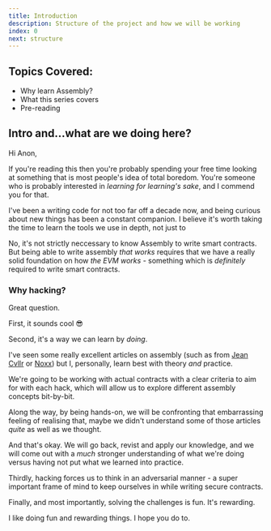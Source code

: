 ```yaml
---
title: Introduction
description: Structure of the project and how we will be working
index: 0
next: structure
---
```


## Topics Covered:

- Why learn Assembly?
- What this series covers
- Pre-reading

## Intro and...what are we doing here?

Hi Anon,

If you're reading this then you're probably spending your free time looking at something that is most people's idea of total boredom. You're someone who is probably interested in _learning for learning's sake_, and I commend you for that.

I've been a writing code for not too far off a decade now, and being curious about new things has been a constant companion. I believe it's worth taking the time to learn the tools we use in depth, not just to

No, it's not strictly neccessary to know Assembly to write smart contracts. But being able to write assembly _that works_ requires that we have a really solid foundation on how _the EVM works_ - something which is _definitely_ required to write smart contracts.

### Why hacking?

Great question.

First, it sounds cool 😎

Second, it's a way we can learn by _doing_.

I've seen some really excellent articles on assembly (such as from [Jean Cvllr](https://jeancvllr.medium.com/solidity-tutorial-all-about-assembly-5acdfefde05c) or [Noxx](https://noxx.substack.com/p/evm-deep-dives-the-path-to-shadowy)) but I, personally, learn best with theory _and_ practice.

We're going to be working with actual contracts with a clear criteria to aim for with each hack, which will allow us to explore different assembly concepts bit-by-bit.

Along the way, by being hands-on, we will be confronting that embarrassing feeling of realising that, maybe we didn't understand some of those articles _quite_ as well as we thought.

And that's okay. We will go back, revist and apply our knowledge, and we will come out with a _much_ stronger understanding of what we're doing versus having not put what we learned into practice.

Thirdly, hacking forces us to think in an adversarial manner - a super important frame of mind to keep ourselves in while writing secure contracts.

Finally, and most importantly, solving the challenges is fun. It's rewarding.

I like doing fun and rewarding things. I hope you do to.
